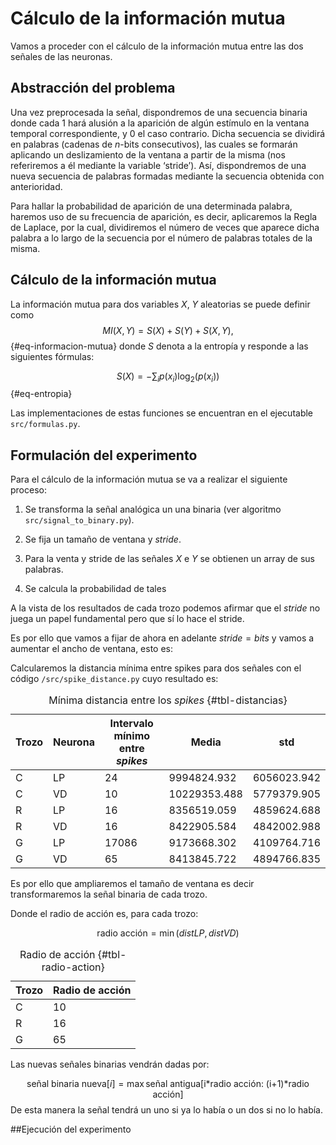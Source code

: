 # Cálculo de la información mutua  

Vamos a proceder con el cálculo de la información mutua entre las dos señales de las neuronas. 

## Abstracción del problema 
Una vez preprocesada la señal, dispondremos de una secuencia binaria donde cada 1 hará alusión a la aparición 
de algún estímulo en la ventana temporal correspondiente, y 0 el caso contrario. Dicha secuencia se dividirá en
palabras (cadenas de $n$-bits consecutivos), las cuales se formarán aplicando un 
deslizamiento de la ventana a partir de la misma (nos referiremos a él mediante la variable 'stride'). Así, 
dispondremos de una nueva secuencia de palabras formadas mediante la secuencia obtenida con anterioridad.

Para hallar la probabilidad de aparición de una determinada palabra, haremos uso de su frecuencia
de aparición, es decir, aplicaremos la Regla de Laplace, por la cual, dividiremos el número de veces que aparece dicha
palabra a lo largo de la secuencia por el número de palabras totales de la misma.


## Cálculo de la información mutua


La información mutua para dos variables  $X$, $Y$ aleatorias se puede definir como 
$$
MI(X,Y) = S(X) +  S(Y) + S(X,Y),
$${#eq-informacion-mutua}
donde $S$ denota a la entropía y responde a las siguientes fórmulas: 

$$
S(X) = - \sum_i p(x_i) \log_2 (p(x_i))
$${#eq-entropia}


Las implementaciones de estas funciones se encuentran en el ejecutable `src/formulas.py`. 


## Formulación del experimento 

Para el cálculo de la información mutua se va a realizar el siguiente proceso: 

1. Se transforma la señal analógica un una binaria (ver algoritmo `src/signal_to_binary.py`). 

2. Se fija un tamaño de ventana y *stride*. 

3. Para la venta y stride de las señales $X$ e $Y$ se obtienen un array de sus palabras. 

4. Se calcula la probabilidad de tales 


A la vista de los resultados de cada trozo podemos afirmar que el *stride* no juega un papel fundamental pero que sí lo hace el stride.

Es por ello que vamos a fijar de ahora en adelante $stride = bits$  y vamos a aumentar el ancho de ventana, esto es: 

Calcularemos la distancia mínima entre spikes para dos señales con el código `/src/spike_distance.py` cuyo resultado es:  


Trozo | Neurona | Intervalo mínimo entre *spikes* | Media | std   
 --- | --- | --- | --- | ---  
 C  | LP | 24 | 9994824.932 | 6056023.942  
 C  | VD | 10 | 10229353.488 | 5779379.905  
 R  | LP | 16 | 8356519.059 | 4859624.688  
 R  | VD | 16 | 8422905.584 | 4842002.988  
 G  | LP | 17086 | 9173668.302 | 4109764.716  
 G  | VD | 65 | 8413845.722 | 4894766.835  

: Mínima distancia entre los *spikes* {#tbl-distancias}



Es por ello que ampliaremos el tamaño de ventana es decir transformaremos la señal binaria de cada trozo. 

Donde el radio de acción es, para cada trozo: 

$$
\text{radio acción}
= 
\min(dist LP, dist VD ) 
%\lfloor
%\frac{\min(dist LP, dist VD ) -1}{2}
%\rfloor
$$


Trozo | Radio de acción    
--- | ---  
C  | 10
R  | 16
G  | 65

: Radio de acción {#tbl-radio-action}

Las nuevas señales binarias vendrán dadas por: 


$$
\text{señal binaria nueva}[i] = 
\max \text{señal antigua[i*radio acción: (i+1)*radio acción]}
$$
De esta manera la señal tendrá un uno si ya lo había o un dos si no lo había. 

##Ejecución del experimento


